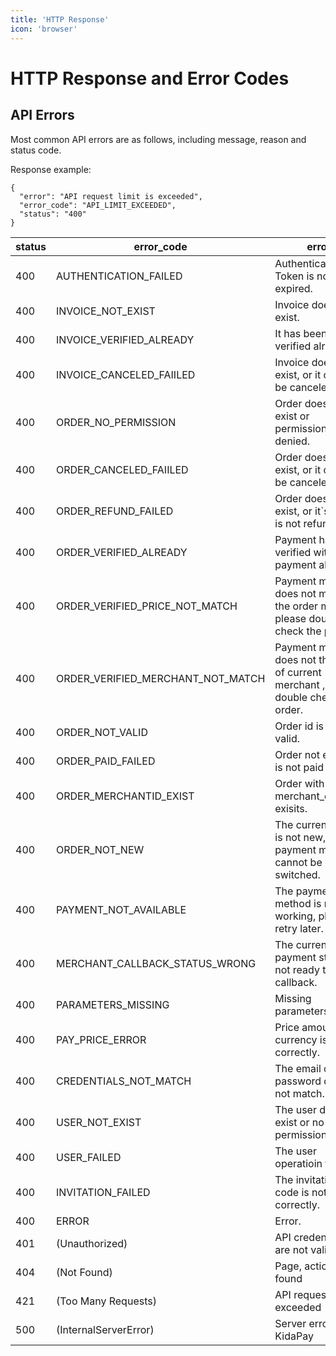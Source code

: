 ```yaml
---
title: 'HTTP Response'
icon: 'browser'
---
```


# HTTP Response and Error Codes

## API Errors

Most common API errors are as follows, including message, reason and status code.

Response example:

```
{
  "error": "API request limit is exceeded",
  "error_code": "API_LIMIT_EXCEEDED",
  "status": "400"
}
```
<table>
	<thead>
		<tr>
			<th>status</th>
			<th>error_code</th>
			<th>error</th>
		</tr>
	</thead>
	<tbody>
		<tr><td>400</td><td>AUTHENTICATION_FAILED</td><td>Authentication Token is not set or expired.</td></tr>
<tr><td>400</td><td>INVOICE_NOT_EXIST</td><td>Invoice does not exist.</td></tr>
<tr><td>400</td><td>INVOICE_VERIFIED_ALREADY</td><td>It has been verified already.</td></tr>
<tr><td>400</td><td>INVOICE_CANCELED_FAIILED</td><td>Invoice does not exist, or it cannot be canceled.</td></tr>
<tr><td>400</td><td>ORDER_NO_PERMISSION</td><td>Order does not exist or permission denied.</td></tr>
<tr><td>400</td><td>ORDER_CANCELED_FAIILED</td><td>Order does not exist, or it cannot be canceled.</td></tr>
<tr><td>400</td><td>ORDER_REFUND_FAILED</td><td>Order does not exist, or it`s status is not refundable.</td></tr>
<tr><td>400</td><td>ORDER_VERIFIED_ALREADY</td><td>Payment has been verified with payment already.</td></tr>
<tr><td>400</td><td>ORDER_VERIFIED_PRICE_NOT_MATCH</td><td>Payment money does not match the order money, please double check the price.</td></tr>
<tr><td>400</td><td>ORDER_VERIFIED_MERCHANT_NOT_MATCH</td><td>Payment money does not the order of current merchant , please double check the order.</td></tr>
		<tr><td>400</td><td>ORDER_NOT_VALID</td><td>Order id is not valid.</td></tr>
<tr><td>400</td><td>ORDER_PAID_FAILED</td><td>Order not exist or is not paid yet.</td></tr>
<tr><td>400</td><td>ORDER_MERCHANTID_EXIST</td><td>Order with same merchant_order_id exisits.</td></tr>
<tr><td>400</td><td>ORDER_NOT_NEW</td><td>The current order is not new, and payment method cannot be switched.</td></tr>
<tr><td>400</td><td>PAYMENT_NOT_AVAILABLE</td><td>The payment method is not working, please retry later.</td></tr>
<tr><td>400</td><td>MERCHANT_CALLBACK_STATUS_WRONG</td><td>The current payment status not ready to send callback.</td></tr>
<tr><td>400</td><td>PARAMETERS_MISSING</td><td>Missing parameters.</td></tr>
<tr><td>400</td><td>PAY_PRICE_ERROR</td><td>Price amount or currency is not set correctly.</td></tr>
<tr><td>400</td><td>CREDENTIALS_NOT_MATCH</td><td>The email or password does not match.</td></tr>
<tr><td>400</td><td>USER_NOT_EXIST</td><td>The user does not exist or no permission.</td></tr>
<tr><td>400</td><td>USER_FAILED</td><td>The user operatioin failed.</td></tr>
<tr><td>400</td><td>INVITATION_FAILED</td><td>The invitation code is not filled correctly.</td></tr>
<tr><td>400</td><td>ERROR</td><td>Error.</td></tr>
		<tr>
			<td>401</td>
			<td>(Unauthorized)</td>
			<td>API credentials are not valid</td>
		</tr>
		<tr>
			<td>404</td>
			<td>(Not Found)</td>
			<td>Page, action not found</td>
		</tr>
		<tr>
			<td>421</td>
			<td>(Too Many Requests)</td>
			<td>API request limit is exceeded</td>
		</tr>
		<tr>
			<td>500</td>
			<td>(InternalServerError)</td>
			<td>Server error in KidaPay</td>
		</tr>
	</tbody>
</table>